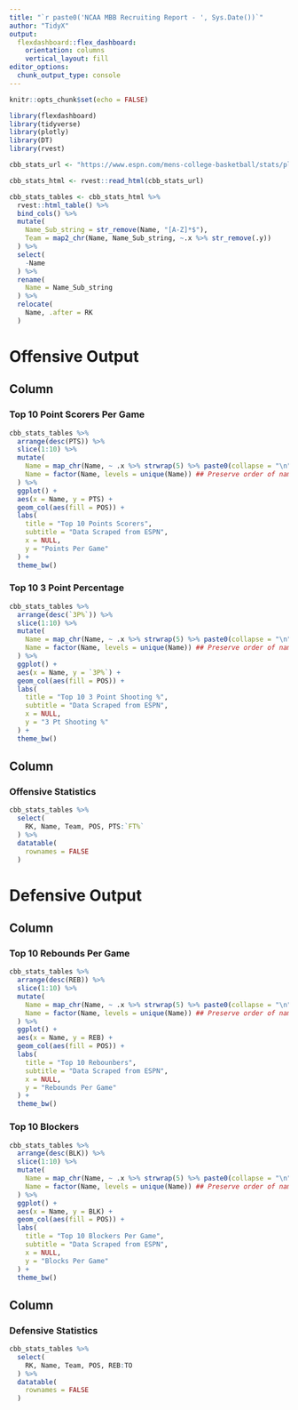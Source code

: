 ```yaml
---
title: "`r paste0('NCAA MBB Recruiting Report - ', Sys.Date())`"
author: "TidyX"
output: 
  flexdashboard::flex_dashboard:
    orientation: columns
    vertical_layout: fill
editor_options: 
  chunk_output_type: console
---
```


```r
knitr::opts_chunk$set(echo = FALSE)

library(flexdashboard)
library(tidyverse)
library(plotly)
library(DT)
library(rvest)

cbb_stats_url <- "https://www.espn.com/mens-college-basketball/stats/player"

cbb_stats_html <- rvest::read_html(cbb_stats_url) 

cbb_stats_tables <- cbb_stats_html %>% 
  rvest::html_table() %>% 
  bind_cols() %>% 
  mutate(
    Name_Sub_string = str_remove(Name, "[A-Z]*$"),
    Team = map2_chr(Name, Name_Sub_string, ~.x %>% str_remove(.y))
  ) %>% 
  select(
    -Name
  ) %>% 
  rename(
    Name = Name_Sub_string
  ) %>% 
  relocate(
    Name, .after = RK
  )


```

Offensive Output
=======================================================================

Column {data-width=40}
-----------------------------------------------------------------------

### Top 10 Point Scorers Per Game

```r

cbb_stats_tables %>% 
  arrange(desc(PTS)) %>% 
  slice(1:10) %>% 
  mutate(
    Name = map_chr(Name, ~ .x %>% strwrap(5) %>% paste0(collapse = "\n")), # wrap 
    Name = factor(Name, levels = unique(Name)) ## Preserve order of names
  ) %>% 
  ggplot() + 
  aes(x = Name, y = PTS) + 
  geom_col(aes(fill = POS)) +
  labs(
    title = "Top 10 Points Scorers",
    subtitle = "Data Scraped from ESPN",
    x = NULL,
    y = "Points Per Game"
  ) + 
  theme_bw()


```


### Top 10 3 Point Percentage

```r

cbb_stats_tables %>% 
  arrange(desc(`3P%`)) %>% 
  slice(1:10) %>% 
  mutate(
    Name = map_chr(Name, ~ .x %>% strwrap(5) %>% paste0(collapse = "\n")), # wrap 
    Name = factor(Name, levels = unique(Name)) ## Preserve order of names
  ) %>% 
  ggplot() + 
  aes(x = Name, y = `3P%`) + 
  geom_col(aes(fill = POS)) +
  labs(
    title = "Top 10 3 Point Shooting %",
    subtitle = "Data Scraped from ESPN",
    x = NULL,
    y = "3 Pt Shooting %"
  ) + 
  theme_bw()


```


Column {data-width=60}
-----------------------------------------------------------------------

### Offensive Statistics

```r

cbb_stats_tables %>% 
  select(
    RK, Name, Team, POS, PTS:`FT%`
  ) %>% 
  datatable(
    rownames = FALSE
  )

```


Defensive Output
=======================================================================

Column {data-width=40}
-----------------------------------------------------------------------

### Top 10 Rebounds Per Game

```r

cbb_stats_tables %>% 
  arrange(desc(REB)) %>% 
  slice(1:10) %>% 
  mutate(
    Name = map_chr(Name, ~ .x %>% strwrap(5) %>% paste0(collapse = "\n")), # wrap 
    Name = factor(Name, levels = unique(Name)) ## Preserve order of names
  ) %>% 
  ggplot() + 
  aes(x = Name, y = REB) + 
  geom_col(aes(fill = POS)) +
  labs(
    title = "Top 10 Rebounbers",
    subtitle = "Data Scraped from ESPN",
    x = NULL,
    y = "Rebounds Per Game"
  ) + 
  theme_bw()


```


### Top 10 Blockers

```r

cbb_stats_tables %>% 
  arrange(desc(BLK)) %>% 
  slice(1:10) %>% 
  mutate(
    Name = map_chr(Name, ~ .x %>% strwrap(5) %>% paste0(collapse = "\n")), # wrap 
    Name = factor(Name, levels = unique(Name)) ## Preserve order of names
  ) %>% 
  ggplot() + 
  aes(x = Name, y = BLK) + 
  geom_col(aes(fill = POS)) +
  labs(
    title = "Top 10 Blockers Per Game",
    subtitle = "Data Scraped from ESPN",
    x = NULL,
    y = "Blocks Per Game"
  ) + 
  theme_bw()


```


Column {data-width=60}
-----------------------------------------------------------------------

### Defensive Statistics

```r

cbb_stats_tables %>% 
  select(
    RK, Name, Team, POS, REB:TO
  ) %>% 
  datatable(
    rownames = FALSE
  )

```






